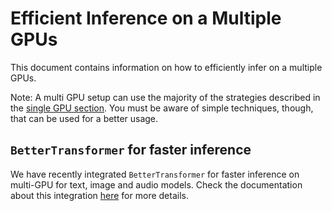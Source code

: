 <!--Copyright 2022 The HuggingFace Team. All rights reserved.

Licensed under the Apache License, Version 2.0 (the "License"); you may not use this file except in compliance with
the License. You may obtain a copy of the License at

http://www.apache.org/licenses/LICENSE-2.0

Unless required by applicable law or agreed to in writing, software distributed under the License is distributed on
an "AS IS" BASIS, WITHOUT WARRANTIES OR CONDITIONS OF ANY KIND, either express or implied. See the License for the
-->

# Efficient Inference on a Multiple GPUs

This document contains information on how to efficiently infer on a multiple GPUs. 
<Tip>

Note: A multi GPU setup can use the majority of the strategies described in the [single GPU section](./perf_infer_gpu_one). You must be aware of simple techniques, though, that can be used for a better usage.

</Tip>

## `BetterTransformer` for faster inference

We have recently integrated `BetterTransformer` for faster inference on multi-GPU for text, image and audio models. Check the documentation about this integration [here](https://huggingface.co/docs/optimum/bettertransformer/overview) for more details.
